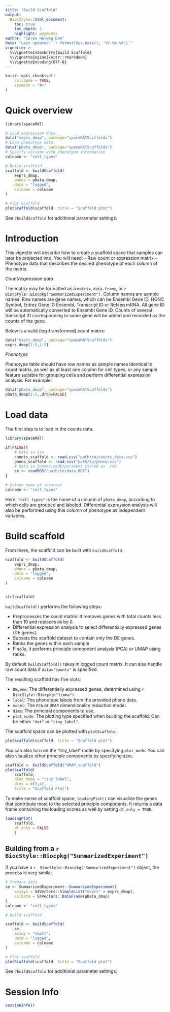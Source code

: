 ```yaml
---
title: "Build Scaffold"
output: 
  BiocStyle::html_document:
    toc: true
    toc_depth: 2
    highlight: pygments
author: "Søren Helweg Dam"
date: "Last updated: `r format(Sys.Date(), '%Y.%m.%d')`"
vignette: >
  %\VignetteIndexEntry{Build Scaffold}
  %\VignetteEngine{knitr::rmarkdown}
  %\VignetteEncoding{UTF-8}
---
```


```r
knitr::opts_chunk$set(
    collapse = TRUE,
    comment = "#>"
)
```

# Quick overview


```r
library(spaceRAT)

# Load expression data
data("exprs_dmap", package="spaceRATScaffolds")
# Load phenotype data
data("pData_dmap", package="spaceRATScaffolds")
# Specify colname with phenotype information
colname <- "cell_types"

# Build scaffold
scaffold <- buildScaffold(
    exprs_dmap, 
    pheno = pData_dmap,
    data = "logged",
    colname = colname
)

# Plot scaffold
plotScaffold(scaffold, title = "Scaffold plot")
```

See `?buildScaffold` for additional parameter settings.


# Introduction

This vignette will describe how to create a scaffold space
that samples can later be projected into.
You will need:
- Raw count or expression matrix 
- Phenotype data that describes the desired phenotype of each
column of the matrix.

*Count/expression data*

The matrix may be formatted as a `matrix`, `data.frame`,
or `r  BiocStyle::Biocpkg("SummarizedExperiment")`.
Column names are sample names. Row names are gene names,
which can be Ensembl Gene ID, HGNC Symbol, Entrez Gene ID Ensembl,
Transcript ID or Refseq mRNA. All gene ID will be automatically converted to
Ensembl Gene ID. Counts of several transcript ID corresponding to same gene
will be added and recorded as the counts of the gene.

Below is a valid (log-transformed) count matrix:
```r
data("exprs_dmap", package="spaceRATScaffolds")
exprs_dmap[1:5,1:5]
```


*Phenotype*

Phenotype table should have row names as sample names identical to count matrix,
as well as at least one column for cell types, or any sample feature
suitable for grouping cells and perform differential expression analysis.
For example:

```r
data("pData_dmap", package="spaceRATScaffolds")
pData_dmap[1:5,,drop=FALSE]
```


# Load data

The first step is to load in the counts data.

```r
library(spaceRAT)

if(FALSE){
    # Data in csv
    counts_scaffold <- read.csv("path/to/counts_data.csv")
    pheno_scaffold <- read.csv("path/to/pheno.csv")
    # Data in SummarizedExperiment stored as .rds
    se <- readRDS("path/to/data.RDS")
}

# Column name of interest
colname <- "cell_types"
```
Here, `"cell_types"` is the name of a column of `pData_dmap`,
according to which cells are grouped and labeled.
Differential expression analysis will also be performed using this
column of phenotype as independent variables. 

# Build scaffold

From there, the scaffold can be built with `buildScaffold`.

```r
scaffold <- buildScaffold(
    exprs_dmap,
    pheno = pData_dmap,
    data = "logged",
    colname = colname
)


str(scaffold)
```

`buildScaffold()` performs the following steps:

- Preprocesses the count matrix: It removes genes with total counts
less than 10 and replaces `NA` by 0.
- Differential expression analysis to select 
differentially expressed genes (DE genes).
- Subsets the scaffold dataset to contain only the DE genes.
- Ranks the genes within each sample
- Finally, it performs principle component analysis (PCA) or UMAP using ranks.

By default `buildScaffold()` takes in logged count matrix.
It can also handle raw count data if `data="counts"` is specified. 

The resulting scaffold has five slots:

- `DEgene`: The differentially expressed genes, determined using
`r  BiocStyle::Biocpkg("limma")`.
- `label`: The phenotype labels from the provided pheno data.
- `model`: The `PCA` or `UMAP` dimensionality reduction model.
- `dims`: The principal components to use,
- `plot_mode`: The plotting type specified when building the scaffold.
Can be either `"dot"` or `"tiny_label"`.


The scaffold space can be plotted with `plotScaffold`:

```r
plotScaffold(scaffold, title = "Scaffold plot")
```

You can also turn on the "tiny_label" mode by specifying `plot_mode`.
You can also visualize other principle components by specifying `dims`.  
```r
scaffold <- buildScaffold("DMAP_scaffold")
plotScaffold(
    scaffold,
    plot_mode = "tiny_label",
    dims = c(3,4),
    title = "Scaffold Plot")
```

To make sense of scaffold space, `loadingPlot()` can visualize the genes
that contribute most to the
selected principle components. It returns a data frame containing
the loading scores as well by setting `df_only = TRUE`.
```r
loadingPlot(
    scaffold,
    df_only = FALSE
    )
```


## Building from a `r  BiocStyle::Biocpkg("SummarizedExperiment")`

If you have a `r  BiocStyle::Biocpkg("SummarizedExperiment")` object,
the process is very similar.

```r
# Prepare data
se <- SummarizedExperiment::SummarizedExperiment(
    assays = S4Vectors::SimpleList("exprs" = exprs_dmap),
    colData = S4Vectors::DataFrame(pData_dmap)
)
colname <- "cell_types"

# Build scaffold

scaffold <- buildScaffold(
    se,
    assay = "exprs",
    data = "logged",
    colname = colname
)

# Plot scaffold
plotScaffold(scaffold, title = "Scaffold plot")
```

See `?buildScaffold` for additional parameter settings.

# Session Info

```r
sessionInfo()
```
